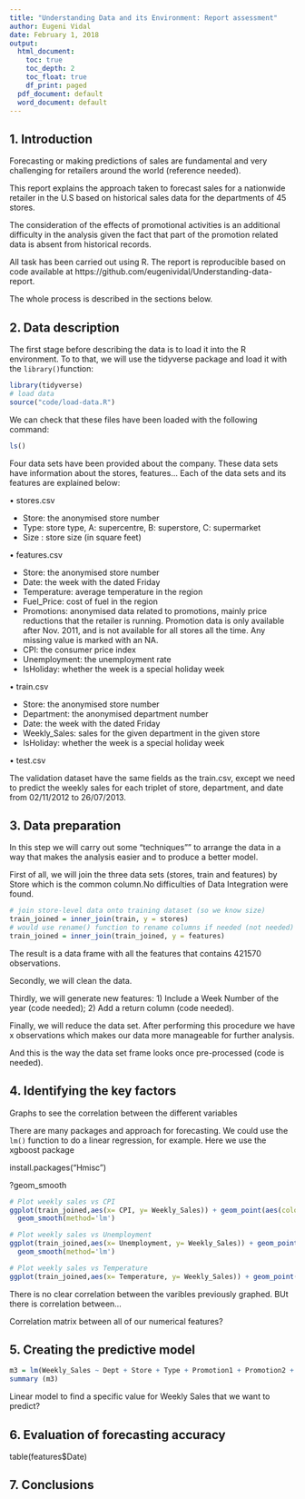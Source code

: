 ```yaml
---
title: "Understanding Data and its Environment: Report assessment"
author: Eugeni Vidal
date: February 1, 2018
output:
  html_document:
    toc: true
    toc_depth: 2
    toc_float: true
    df_print: paged
  pdf_document: default
  word_document: default
---
```


## 1. Introduction
Forecasting or making predictions of sales are fundamental and very challenging for retailers around the world (reference needed). 

This report explains the approach taken to forecast sales for a nationwide retailer in the U.S based on historical sales data for the departments of 45 stores. 

The consideration of the effects of promotional activities is an additional difficulty in the analysis given the fact that part of the promotion related data is absent from historical records. 

All task has been carried out using R. The report is reproducible based on code available at https://github.com/eugenividal/Understanding-data-report.

The whole process is described in the sections below.

## 2. Data description

The first stage before describing the data is to load it into the R environment. To to that, we will use the tidyverse package and load it with the `library()`function:

```r
library(tidyverse)
# load data
source("code/load-data.R")
```

We can check that these files have been loaded with the following command:

```r
ls()
```

Four data sets have been provided about the company. These data sets have information about the stores, features... Each of the data sets and its features are explained below:

•	stores.csv

- Store: the anonymised store number
- Type: store type, A: supercentre, B: superstore, C: supermarket
- Size : store size (in square feet)

•	features.csv

- Store: the anonymised store number
- Date:	the week with the dated Friday
- Temperature: average temperature in the region
- Fuel_Price: cost of fuel in the region
- Promotions:	anonymised data related to promotions, mainly price reductions that the retailer is running. Promotion data is only available after Nov. 2011, and is not available for all stores all the time. Any missing value is marked with an NA.
- CPI: the consumer price index
- Unemployment: the unemployment rate
- IsHoliday: whether the week is a special holiday week

•	train.csv

- Store: the anonymised store number
- Department: the anonymised department number
- Date: the week with the dated Friday
- Weekly_Sales: sales for the given department in the given store
- IsHoliday: whether the week is a special holiday week

•	test.csv

The validation dataset have the same fields as the train.csv, except we need to predict the weekly sales for each triplet of store, department, and date from 02/11/2012 to 26/07/2013.

## 3. Data preparation

In this step we will carry out some "techniques"" to arrange the data in a way that makes the analysis easier and to produce a better model.

First of all, we will join the three data sets (stores, train and features) by Store which is the common column.No difficulties of Data Integration were found.

```r
# join store-level data onto training dataset (so we know size)
train_joined = inner_join(train, y = stores)
# would use rename() function to rename columns if needed (not needed)
train_joined = inner_join(train_joined, y = features)
```

The result is a data frame with all the features that contains 421570 observations.

Secondly, we will clean the data.

Thirdly, we will generate new features: 1) Include a Week Number of the year (code needed); 2) Add a return column (code needed).

Finally, we will reduce the data set. After performing this procedure we have x observations which makes our data more manageable for further analysis.

And this is the way the data set frame looks once pre-processed (code is needed).

## 4. Identifying the key factors

Graphs to see the correlation between the different variables

There are many packages and approach for forecasting.
We could use the `lm()` function to do a linear regression, for example.
Here we use the xgboost package

install.packages("Hmisc")

?geom_smooth

```R
# Plot weekly sales vs CPI
ggplot(train_joined,aes(x= CPI, y= Weekly_Sales)) + geom_point(aes(color=train_joined$Type)) +stat_summary(fun.data=mean_cl_normal) + 
  geom_smooth(method='lm')
```




```r
# Plot weekly sales vs Unemployment
ggplot(train_joined,aes(x= Unemployment, y= Weekly_Sales)) + geom_point(aes(color=train_joined$Type))+stat_summary(fun.data=mean_cl_normal) + 
  geom_smooth(method='lm')
```

```R
# Plot weekly sales vs Temperature
ggplot(train_joined,aes(x= Temperature, y= Weekly_Sales)) + geom_point(aes(color=train_joined$Type)) + geom_smooth()
```
 
There is no clear correlation between the varibles previously graphed. BUt there is correlation between...

Correlation matrix between all of our numerical features?


## 5. Creating the predictive model
 
```r
m3 = lm(Weekly_Sales ~ Dept + Store + Type + Promotion1 + Promotion2 + Promotion3 + Promotion4 + Promotion5 + CPI + Unemployment, data = train_joined)
summary (m3)

```

Linear model to find a specific value for Weekly Sales that we want to predict?

## 6. Evaluation of forecasting accuracy 

table(features$Date)

## 7. Conclusions

